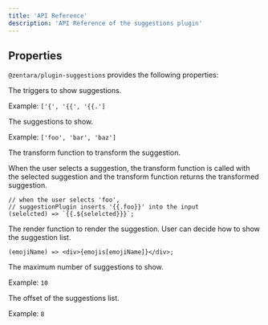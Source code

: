 ```yaml
---
title: 'API Reference'
description: 'API Reference of the suggestions plugin'
---
```


## Properties

`@zentara/plugin-suggestions` provides the following properties:

<ResponseField name="triggers" type="string[]" required>
The triggers to show suggestions.

Example: `['{', '{{', '{{.']`

</ResponseField>

<ResponseField name="suggestions" type="string[]" required>
The suggestions to show.

Example: `['foo', 'bar', 'baz']`

</ResponseField>

<ResponseField name="transform" type="(selelcted: string) => string">
The transform function to transform the suggestion.

When the user selects a suggestion, the transform function is called with the selected suggestion and the transform function returns the transformed suggestion.

```tsx example
// when the user selects 'foo',
// suggestionPlugin inserts '{{.foo}}' into the input
(selelcted) => `{{.${selelcted}}}`;
```

</ResponseField>

<ResponseField name="renderSuggestion" type="(suggestion: string) => ReactNode">
The render function to render the suggestion. User can decide how to show the suggestion list.

```tsx example
(emojiName) => <div>{emojis[emojiName]}</div>;
```

</ResponseField>

<ResponseField name="maxSuggestions" type="number" default={5}>
The maximum number of suggestions to show.

Example: `10`

</ResponseField>

<ResponseField name="suggestionsListOffset" type="number" default={0}>
The offset of the suggestions list.

Example: `8`

</ResponseField>
